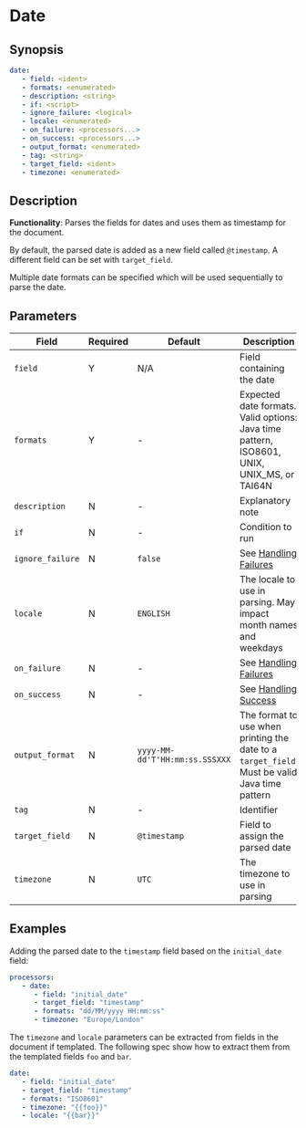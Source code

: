 # Date

## Synopsis

```yaml {2,3}
date:
   - field: <ident>
   - formats: <enumerated>
   - description: <string>
   - if: <script>
   - ignore_failure: <logical>
   - locale: <enumerated>
   - on_failure: <processors...>
   - on_success: <processors...>
   - output_format: <enumerated>
   - tag: <string>
   - target_field: <ident>
   - timezone: <enumerated>
```

## Description

**Functionality**: Parses the fields for dates and uses them as timestamp for the document.

By default, the parsed date is added as a new field called `@timestamp`. A different field can be set with `target_field`.

Multiple date formats can be specified which will be used sequentially to parse the date.

## Parameters

|Field|Required|Default|Description|
|---|---|---|---|
|`field`|Y|N/A|Field containing the date|
|`formats`|Y|-|Expected date formats. Valid options: Java time pattern, ISO8601, UNIX, UNIX_MS, or TAI64N|
|`description`|N|-|Explanatory note|
|`if`|N|-|Condition to run|
|`ignore_failure`|N|`false`|See [Handling Failures](../handling-failures.mdx)|
|`locale`|N|`ENGLISH`|The locale to use in parsing. May impact month names and weekdays|
|`on_failure`|N|-|See [Handling Failures](../handling-failures.mdx)|
|`on_success`|N|-|See [Handling Success](../handling-success.mdx)|
|`output_format`|N|`yyyy-MM-dd'T'HH:mm:ss.SSSXXX`|The format to use when printing the date to a `target_field`. Must be valid Java time pattern|
|`tag`|N|-|Identifier|
|`target_field`|N|`@timestamp`|Field to assign the parsed date|
|`timezone`|N|`UTC`|The timezone to use in parsing|

## Examples

Adding the parsed date to the `timestamp` field based on the `initial_date` field:

```yaml
processors:
   - date:
      - field: "initial_date"
      - target_field: "timestamp"
      - formats: "dd/MM/yyyy HH:mm:ss"
      - timezone: "Europe/London"
```

The `timezone` and `locale` parameters can be extracted from fields in the document if templated. The following spec show how to extract them from the templated fields `foo` and `bar`.

```yaml
date:
   - field: "initial_date"
   - target_field: "timestamp"
   - formats: "ISO8601"
   - timezone: "{{foo}}"
   - locale: "{{bar}}"
```
